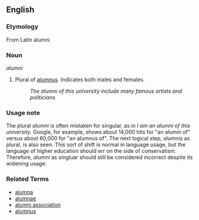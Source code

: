 ==English==

===Etymology===
From Latin alumni

===Noun===
''alumni''

# Plural of [[alumnus]].  Indicates both males and females.
#: ''The alumni of this university include many famous artists and politicians.''

===Usage note===
The plural ''alumni'' is often mistaken for singular, as in ''I am an alumni of this university.''  Google, for example, shows about 14,000 hits for "an alumni of" versus about 60,000 for "an alumnus of".  The next logical step, ''alumnis'' as plural, is also seen.  This sort of shift is normal in language usage, but the language of higher education should err on the side of conservatism.  Therefore, ''alumni'' as singluar should still be considered incorrect despite its widening usage.

===Related Terms===
*[[alumna]]
*[[alumnae]]
*[[alumni association]]
*[[alumnus]]